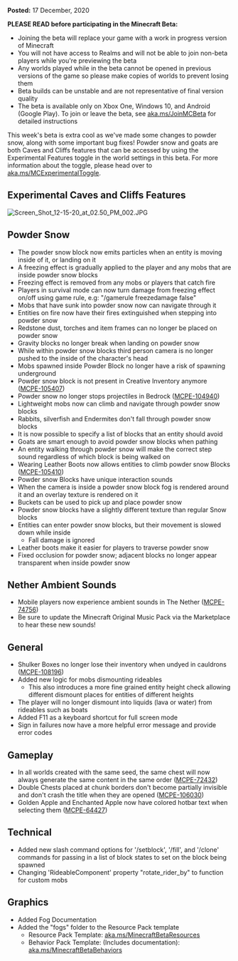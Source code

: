**Posted:** 17 December, 2020

**PLEASE READ before participating in the Minecraft Beta:**

-   Joining the beta will replace your game with a work in progress version of Minecraft
-   You will not have access to Realms and will not be able to join non-beta players while you're previewing the beta
-   Any worlds played while in the beta cannot be opened in previous versions of the game so please make copies of worlds to prevent losing them
-   Beta builds can be unstable and are not representative of final version quality
-   The beta is available only on Xbox One, Windows 10, and Android (Google Play). To join or leave the beta, see [aka.ms/JoinMCBeta](https://aka.ms/JoinMCBeta) for detailed instructions

This week's beta is extra cool as we've made some changes to powder snow, along with some important bug fixes! Powder snow and goats are both Caves and Cliffs features that can be accessed by using the Experimental Features toggle in the world settings in this beta. For more information about the toggle, please head over to [aka.ms/MCExperimentalToggle](https://aka.ms/MCExperimentalToggle).

## **Experimental Caves and Cliffs Features**

![Screen_Shot_12-15-20_at_02.50_PM_002.JPG](https://feedback.minecraft.net/hc/article_attachments/360079858472/Screen_Shot_12-15-20_at_02.50_PM_002.JPG)  
  

## **Powder Snow**

-   The powder snow block now emits particles when an entity is moving inside of it, or landing on it
-   A freezing effect is gradually applied to the player and any mobs that are inside powder snow blocks
-   Freezing effect is removed from any mobs or players that catch fire
-   Players in survival mode can now turn damage from freezing effect on/off using game rule, e.g: "/gamerule freezedamage false"
-   Mobs that have sunk into powder snow now can navigate through it
-   Entities on fire now have their fires extinguished when stepping into powder snow
-   Redstone dust, torches and item frames can no longer be placed on powder snow
-   Gravity blocks no longer break when landing on powder snow
-   While within powder snow blocks third person camera is no longer pushed to the inside of the character's head
-   Mobs spawned inside Powder Block no longer have a risk of spawning underground
-   Powder snow block is not present in Creative Inventory anymore ([MCPE-105407](https://bugs.mojang.com/browse/MCPE-105407))
-   Powder snow no longer stops projectiles in Bedrock ([MCPE-104940](https://bugs.mojang.com/browse/MCPE-104940))
-   Lightweight mobs now can climb and navigate through powder snow blocks
-   Rabbits, silverfish and Endermites don't fall through powder snow blocks
-   It is now possible to specify a list of blocks that an entity should avoid
-   Goats are smart enough to avoid powder snow blocks when pathing
-   An entity walking through powder snow will make the correct step sound regardless of which block is being walked on
-   Wearing Leather Boots now allows entities to climb powder snow Blocks ([MCPE-105410](https://bugs.mojang.com/browse/MCPE-105410))
-   Powder snow Blocks have unique interaction sounds
-   When the camera is inside a powder snow block fog is rendered around it and an overlay texture is rendered on it
-   Buckets can be used to pick up and place powder snow
-   Powder snow blocks have a slightly different texture than regular Snow blocks
-   Entities can enter powder snow blocks, but their movement is slowed down while inside
    -   Fall damage is ignored
-   Leather boots make it easier for players to traverse powder snow
-   Fixed occlusion for powder snow; adjacent blocks no longer appear transparent when inside powder snow

## **Nether Ambient Sounds**

-   Mobile players now experience ambient sounds in The Nether ([MCPE-74756](https://bugs.mojang.com/browse/MCPE-74756))
-   Be sure to update the Minecraft Original Music Pack via the Marketplace to hear these new sounds!

## **General**

-   Shulker Boxes no longer lose their inventory when undyed in cauldrons ([MCPE-108196](https://bugs.mojang.com/browse/MCPE-108196))
-   Added new logic for mobs dismounting rideables
    -   This also introduces a more fine grained entity height check allowing different dismount places for entities of different heights
-   The player will no longer dismount into liquids (lava or water) from rideables such as boats
-   Added F11 as a keyboard shortcut for full screen mode
-   Sign in failures now have a more helpful error message and provide error codes

## **Gameplay**

-   In all worlds created with the same seed, the same chest will now always generate the same content in the same order ([MCPE-72432](https://bugs.mojang.com/browse/MCPE-72432))
-   Double Chests placed at chunk borders don't become partially invisible and don't crash the title when they are opened ([MCPE-106030](https://bugs.mojang.com/browse/MCPE-106030))
-   Golden Apple and Enchanted Apple now have colored hotbar text when selecting them ([MCPE-64427](https://bugs.mojang.com/browse/MCPE-64427))

## **Technical**

-   Added new slash command options for '/setblock', '/fill', and '/clone' commands for passing in a list of block states to set on the block being spawned
-   Changing 'RideableComponent' property "rotate\_rider\_by" to function for custom mobs

## **Graphics**

-   Added Fog Documentation
-   Added the "fogs" folder to the Resource Pack template
    -   Resource Pack Template: [aka.ms/MinecraftBetaResources](https://aka.ms/MinecraftBetaResources)
    -   Behavior Pack Template: (Includes documentation): [aka.ms/MinecraftBetaBehaviors](https://aka.ms/MinecraftBetaBehaviors)
